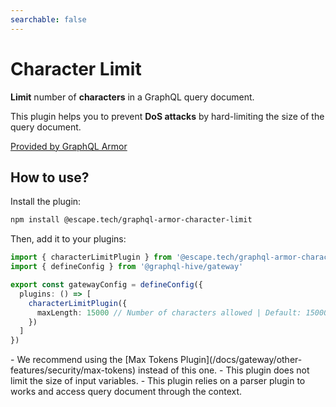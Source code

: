 ```yaml
---
searchable: false
---
```



# Character Limit

**Limit** number of **characters** in a GraphQL query document.

This plugin helps you to prevent **DoS attacks** by hard-limiting the size of the query document.

[Provided by GraphQL Armor](https://escape.tech/graphql-armor/docs/plugins/character-limit)

## How to use?

Install the plugin:

```sh npm2yarn
npm install @escape.tech/graphql-armor-character-limit
```

Then, add it to your plugins:

```ts filename="gateway.config.ts"
import { characterLimitPlugin } from '@escape.tech/graphql-armor-character-limit'
import { defineConfig } from '@graphql-hive/gateway'

export const gatewayConfig = defineConfig({
  plugins: () => [
    characterLimitPlugin({
      maxLength: 15000 // Number of characters allowed | Default: 15000
    })
  ]
})
```

<Callout>
  - We recommend using the [Max Tokens Plugin](/docs/gateway/other-features/security/max-tokens)
  instead of this one. - This plugin does not limit the size of input variables. - This plugin
  relies on a parser plugin to works and access query document through the context.
</Callout>
